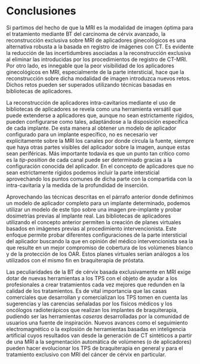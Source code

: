 # Conclusiones

Si partimos del hecho de que la MRI es la modalidad de imagen óptima para el tratamiento mediante BT del carcinoma de cérvix avanzado, la reconstrucción exclusiva sobre MRI de aplicadores ginecológicos es una alternativa robusta a la basada en registro de imágenes con CT. Es evidente la reducción de las incertidumbres asociadas a la reconstrucción exclusiva al eliminar las introducidas por los procedimientos de registro de CT-MRI. Por otro lado, es innegable que la peor visibilidad de los aplicadores ginecológicos en MRI, especialmente de la parte intersticial, hace que la reconstrucción sobre dicha modalidad de imagen introduzca nuevos retos. Dichos retos pueden ser superados utilizando técnicas basadas en bibliotecas de aplicadores.    

La reconstrucción de aplicadores intra-cavitarios mediante el uso de bibliotecas de aplicadores se revela como una herramienta versátil que puede extenderse a aplicadores que, aunque no sean estrictamente rígidos, pueden configurarse como tales, adaptándose a la disposición específica de cada implante. De esta manera al obtener un modelo de aplicador configurado para un implante específico, no es necesario ver explícitamente sobre la MRI los canales por donde circula la fuente, siempre que haya otras partes visibles del aplicador sobre la imagen, aunque estas sean periféricas. Más importante todavía es que un punto tan crítico como es la *tip-position* de cada canal puede ser determinado gracias a la configuración conocida del aplicador. En el concepto de aplicadores que no sean estrictamente rígidos podemos incluir la parte intersticial aprovechando los puntos comunes de dicha parte con la compartida con la intra-cavitaria y la medida de la profundidad de inserción. 

Aprovechando las técnicas descritas en el párrafo anterior donde definimos un modelo de aplicador completo para un implante determinado, podemos utilizar un modelo de este tipo sobre una imagen pre-implante y probar dosimetrías previas al implante real. Las bibliotecas de aplicadores utilizando el concepto anterior permiten la creación de planes virtuales basados en imágenes previas al procedimiento intervencionista. Este enfoque permite probar diferentes configuraciones de la parte intersticial del aplicador buscando la que en opinión del médico intervencionista sea la que resulte en un mejor compromiso de cobertura de los volúmenes blanco y de la protección de los OAR. Estos planes virtuales serían análogos a los utilizados con el mismo fin en braquiterapia de próstata.

Las peculiaridades de la BT de cérvix basada exclusivamente en MRI exige dotar de nuevas herramientas a los TPS con el objeto de ayudar a los profesionales a crear tratamientos cada vez mejores que redunden en la calidad de los tratamientos. Es de vital importancia que las casas comerciales que desarrollan y comercializan los TPS tomen en cuenta las sugerencias y las carencias señaladas por los físicos médicos y los oncólogos radioterápicos que realizan los implantes de braquiterapia, pudiendo ser las herramientas *caseras* desarrolladas por la comunidad de usuarios una fuente de inspiración. Nuevos avances como el seguimiento electromagnético o la explosión de herramientas basadas en inteligencia artificial cuyos resultados van desde la generación de CT sintéticos a partir de una MRI a la segmentación automática de volúmenes (o de aplicadores) pueden hacer evolucionar los TPS de braquiterapia en general y para el tratamiento exclusivo con MRI del cáncer de cérvix en particular.  
